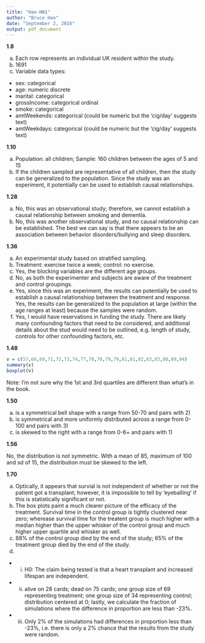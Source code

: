 ```yaml
---
title: "Hao-HW1"
author: "Bruce Hao"
date: "September 2, 2016"
output: pdf_document
---
```


**1.8**

a) Each row represents an individual UK resident within the study.
b) 1691
c) Variable data types:
* sex: categorical
* age: numeric discrete
* marital: categorical
* grossIncome: categorical ordinal
* smoke: categorical
* amtWeekends: categorical (could be numeric but the 'cig/day' suggests text)
* amtWeekdays: categorical (could be numeric but the 'cig/day' suggests text)

**1.10**

a) Population: all children; Sample: 160 children between the ages of 5 and 15
b) If the children sampled are representative of all children, then the study can be generalized to the population. Since the study was an experiment, it potentially can be used to establish causal relationships.


**1.28**

a) No, this was an observational study; therefore, we cannot establish a causal relationship between smoking and dementia.
b) No, this was another observational study, and no causal relationship can be established. The best we can say is that there appears to be an association between behavior disorders/bullying and sleep disorders.


**1.36**

a) An experimental study based on stratified sampling.
b) Treatment: exercise twice a week; control: no exercise.
c) Yes, the blocking variables are the different age groups.
d) No, as both the experimenter and subjects are aware of the treatment and control groupings.
e) Yes, since this was an experiment, the results can potentially be used to establish a causal relationshiop between the treatment and response. Yes, the results can be generalized to the population at large (within the age ranges at least) because the samples were random.
f) Yes, I would have reservations in funding the study. There are likely many confounding factors that need to be considered, and additional details about the stud would need to be outlined, e.g. length of study, controls for other confounding factors, etc.


**1.48**

```r
v = c(57,66,69,71,72,73,74,77,78,78,79,79,81,81,82,83,83,88,89,94)
summary(v)
boxplot(v)
```

Note: I'm not sure why the 1st and 3rd quartiles are different than what's in the book.


**1.50**

a) is a symmetrical bell shape with a range from 50-70 and pairs with 2)
b) is symmetrical and more uniformly distributed across a range from 0-100 and pairs with 3)
c) is skewed to the right with a range from 0-6+ and pairs with 1)


**1.56**

No, the distribution is not symmetric. With a mean of 85, maximum of 100 and sd of 15, the distribution must be skewed to the left.


**1.70**

a) Optically, it appears that survial is not independent of whether or not the patient got a transplant; however, it is impossible to tell by 'eyeballing' if this is statistically significant or not.
b) The box plots paint a much clearer picture of the efficacy of the treatment. Survival time in the control group is tightly clustered near zero; wherease survival time for the treatent group is much higher with a median higher than the upper whisker of the control group and much higher upper quartile and whisker as well. 
c) 88% of the control group died by the end of the study; 65% of the treatment group died by the end of the study.
d) 
+ i) H0: The claim being tested is that a heart transplant and increased lifespan are independent.
+ ii) alive on 28 cards; dead on 75 cards; one group size of 69 representing treatment; one group size of 34 representing control; distribution centered at 0; lastly, we calculate the fraction of simulations where the difference in proportion are less than -23%.
+ iii) Only 2% of the simulations had differences in proportion less than -23%, i.e. there is only a 2% chance that the results from the study were random.


